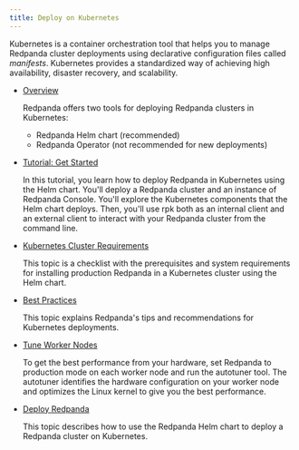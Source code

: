```yaml
---
title: Deploy on Kubernetes
---
```


<head>
    <meta name="title" content="Deploy on Kubernetes | Redpanda Docs"/>
    <meta name="description" content="Deploy on Kubernetes."/>
</head>

Kubernetes is a container orchestration tool that helps you to manage Redpanda cluster deployments using declarative configuration files called _manifests_. Kubernetes provides a standardized way of achieving high availability, disaster recovery, and scalability.

- [Overview](../kubernetes/kubernetes-production-deployment)

    Redpanda offers two tools for deploying Redpanda clusters in Kubernetes:

    - Redpanda Helm chart (recommended)
    - Redpanda Operator (not recommended for new deployments)

- [Tutorial: Get Started](../kubernetes/get-started-dev)

    In this tutorial, you learn how to deploy Redpanda in Kubernetes using the Helm chart. You'll deploy a Redpanda cluster and an instance of Redpanda Console. You'll explore the Kubernetes components that the Helm chart deploys. Then, you'll use rpk both as an internal client and an external client to interact with your Redpanda cluster from the command line.

- [Kubernetes Cluster Requirements](../kubernetes/kubernetes-cluster-requirements)

    This topic is a checklist with the prerequisites and system requirements for installing production Redpanda in a Kubernetes cluster using the Helm chart.

- [Best Practices](../kubernetes/kubernetes-best-practices)

    This topic explains Redpanda's tips and recommendations for Kubernetes deployments.

- [Tune Worker Nodes](../kubernetes/kubernetes-tune-workers)

    To get the best performance from your hardware, set Redpanda to production mode on each worker node and run the autotuner tool. The autotuner identifies the hardware configuration on your worker node and optimizes the Linux kernel to give you the best performance.

- [Deploy Redpanda](../kubernetes/kubernetes-deploy)

    This topic describes how to use the Redpanda Helm chart to deploy a Redpanda cluster on Kubernetes.